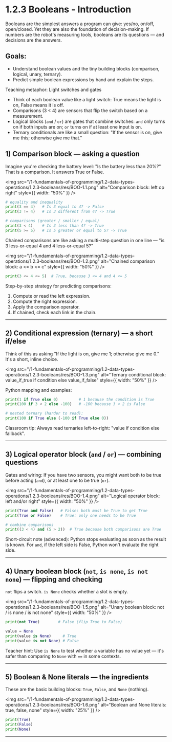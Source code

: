 
<Meta title="1. Fundamentals of Programming/1.2 Data Types & Operations/1.2.3 Booleans/1.2.3.1 Introduction" />

# 1.2.3 Booleans - Introduction

Booleans are the simplest answers a program can give: yes/no, on/off, open/closed. Yet they are also the foundation of decision-making. If numbers are the robot's measuring tools, booleans are its questions — and decisions are the answers.

## Goals:

- Understand boolean values and the tiny building blocks (comparison, logical, unary, ternary).
- Predict simple boolean expressions by hand and explain the steps.

Teaching metaphor: Light switches and gates

- Think of each boolean value like a light switch: True means the light is on, False means it is off.
- Comparisons (3 < 4) are sensors that flip the switch based on a measurement.
- Logical blocks (`and` / `or`) are gates that combine switches: `and` only turns on if both inputs are on; `or` turns on if at least one input is on.
- Ternary conditionals are like a small question: "If the sensor is on, give me this; otherwise give me that."

## 1) Comparison block — asking a question

Imagine you're checking the battery level: "Is the battery less than 20%?" That is a comparison. It answers True or False.

<img
  src="/1-fundamentals-of-programming/1.2-data-types-operations/1.2.3-booleans/res/BOO-1.1.png"
  alt="Comparison block: left op right"
  style={{ width: "50%" }}
/>

```python
# equality and inequality
print(3 == 4)   # Is 3 equal to 4? -> False
print(3 != 4)   # Is 3 different from 4? -> True

# comparisons (greater / smaller / equal)
print(3 < 4)    # Is 3 less than 4? -> True
print(5 >= 5)   # Is 5 greater or equal to 5? -> True
```

Chained comparisons are like asking a multi-step question in one line — "is 3 less-or-equal 4 and 4 less-or-equal 5?"

<img
  src="/1-fundamentals-of-programming/1.2-data-types-operations/1.2.3-booleans/res/BOO-1.2.png"
  alt="Chained comparison block: a <= b <= c"
  style={{ width: "50%" }}
/>

```python
print(3 <= 4 <= 5)  # True, because 3 <= 4 and 4 <= 5
```

Step-by-step strategy for predicting comparisons:

1. Compute or read the left expression.
2. Compute the right expression.
3. Apply the comparison operator.
4. If chained, check each link in the chain.

---

## 2) Conditional expression (ternary) — a short if/else

Think of this as asking "If the light is on, give me 1; otherwise give me 0." It's a short, inline choice.

<img
  src="/1-fundamentals-of-programming/1.2-data-types-operations/1.2.3-booleans/res/BOO-1.3.png"
  alt="Ternary conditional block: value_if_true if condition else value_if_false"
  style={{ width: "50%" }}
/>

Python mapping and examples:

```python
print(1 if True else 0)         # 1 because the condition is True
print(100 if 3 < 2 else -100)   # -100 because 3 < 2 is False

# nested ternary (harder to read):
print(100 if True else (-100 if True else 0))
```

Classroom tip: Always read ternaries left-to-right: "value if condition else fallback".

---

## 3) Logical operator block (`and` / `or`) — combining questions

Gates and wiring: If you have two sensors, you might want both to be true before acting (`and`), or at least one to be true (`or`).

<img
  src="/1-fundamentals-of-programming/1.2-data-types-operations/1.2.3-booleans/res/BOO-1.4.png"
  alt="Logical operator block: left and/or right"
  style={{ width: "50%" }}
/>

```python
print(True and False)   # False: both must be True to get True
print(True or False)    # True: only one needs to be True

# combine comparisons
print((3 < 4) and (5 > 2))  # True because both comparisons are True
```

Short-circuit note (advanced): Python stops evaluating as soon as the result is known. For `and`, if the left side is False, Python won't evaluate the right side.

---

## 4) Unary boolean block (`not`, `is none`, `is not none`) — flipping and checking

`not` flips a switch. `is None` checks whether a slot is empty.

<img
  src="/1-fundamentals-of-programming/1.2-data-types-operations/1.2.3-booleans/res/BOO-1.5.png"
  alt="Unary boolean block: not / is none / is not none"
  style={{ width: "50%" }}
/>

```python
print(not True)        # False (flip True to False)

value = None
print(value is None)     # True
print(value is not None) # False
```

Teacher hint: Use `is None` to test whether a variable has no value yet — it's safer than comparing to `None` with `==` in some contexts.

---

## 5) Boolean & None literals — the ingredients

These are the basic building blocks: `True`, `False`, and `None` (nothing).

<img
  src="/1-fundamentals-of-programming/1.2-data-types-operations/1.2.3-booleans/res/BOO-1.6.png"
  alt="Boolean and None literals: true, false, none"
  style={{ width: "25%" }}
/>

```python
print(True)
print(False)
print(None)
```

---
